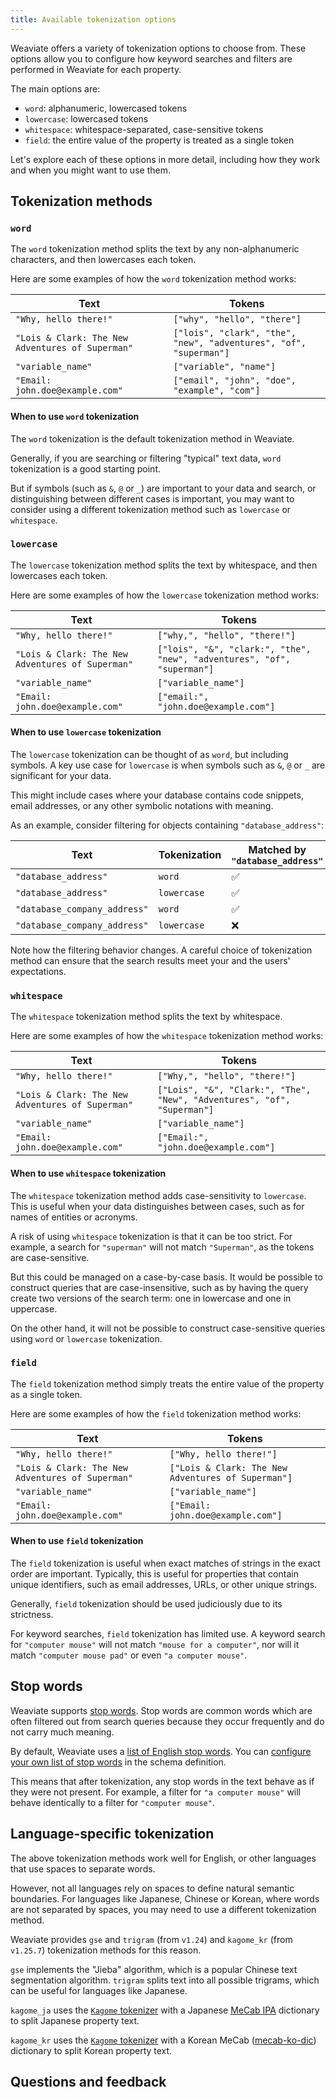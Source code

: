 ```yaml
---
title: Available tokenization options
---
```



Weaviate offers a variety of tokenization options to choose from. These options allow you to configure how keyword searches and filters are performed in Weaviate for each property.

The main options are:

- `word`: alphanumeric, lowercased tokens
- `lowercase`: lowercased tokens
- `whitespace`: whitespace-separated, case-sensitive tokens
- `field`: the entire value of the property is treated as a single token

Let's explore each of these options in more detail, including how they work and when you might want to use them.

## <i class="fa-solid fa-square-chevron-right"></i> Tokenization methods

### <i class="fa-solid fa-chalkboard"></i> `word`

The `word` tokenization method splits the text by any non-alphanumeric characters, and then lowercases each token.

Here are some examples of how the `word` tokenization method works:

| Text | Tokens |
| ---- | ------ |
| `"Why, hello there!"` | `["why", "hello", "there"]` |
| `"Lois & Clark: The New Adventures of Superman"` | `["lois", "clark", "the", "new", "adventures", "of", "superman"]` |
| `"variable_name"` | `["variable", "name"]` |
| `"Email: john.doe@example.com"` | `["email", "john", "doe", "example", "com"]` |

#### When to use `word` tokenization

The `word` tokenization is the default tokenization method in Weaviate.

Generally, if you are searching or filtering "typical" text data, `word` tokenization is a good starting point.

But if symbols (such as `&`, `@` or `_`) are important to your data and search, or distinguishing between different cases is important, you may want to consider using a different tokenization method such as `lowercase` or `whitespace`.

### <i class="fa-solid fa-chalkboard"></i> `lowercase`

The `lowercase` tokenization method splits the text by whitespace, and then lowercases each token.

Here are some examples of how the `lowercase` tokenization method works:

| Text | Tokens |
| ---- | ------ |
| `"Why, hello there!"` | `["why,", "hello", "there!"]` |
| `"Lois & Clark: The New Adventures of Superman"` | `["lois", "&", "clark:", "the", "new", "adventures", "of", "superman"]` |
| `"variable_name"` | `["variable_name"]` |
| `"Email: john.doe@example.com"` | `["email:", "john.doe@example.com"]` |

#### When to use `lowercase` tokenization

The `lowercase` tokenization can be thought of as `word`, but including symbols. A key use case for `lowercase` is when symbols such as `&`, `@` or `_` are significant for your data.

This might include cases where your database contains code snippets, email addresses, or any other symbolic notations with meaning.

As an example, consider filtering for objects containing `"database_address"`:

| Text | Tokenization | Matched by `"database_address"` |
| ---- | ------------ | ------- |
| `"database_address"` | `word` | ✅ |
| `"database_address"` | `lowercase` | ✅ |
| `"database_company_address"` | `word` | ✅ |
| `"database_company_address"` | `lowercase` | ❌ |

Note how the filtering behavior changes. A careful choice of tokenization method can ensure that the search results meet your and the users' expectations.

### <i class="fa-solid fa-chalkboard"></i> `whitespace`

The `whitespace` tokenization method splits the text by whitespace.

Here are some examples of how the `whitespace` tokenization method works:

| Text | Tokens |
| ---- | ------ |
| `"Why, hello there!"` | `["Why,", "hello", "there!"]` |
| `"Lois & Clark: The New Adventures of Superman"` | `["Lois", "&", "Clark:", "The", "New", "Adventures", "of", "Superman"]` |
| `"variable_name"` | `["variable_name"]` |
| `"Email: john.doe@example.com"` | `["Email:", "john.doe@example.com"]` |

#### When to use `whitespace` tokenization

The `whitespace` tokenization method adds case-sensitivity to `lowercase`. This is useful when your data distinguishes between cases, such as for names of entities or acronyms.

A risk of using `whitespace` tokenization is that it can be too strict. For example, a search for `"superman"` will not match `"Superman"`, as the tokens are case-sensitive.

But this could be managed on a case-by-case basis. It would be possible to construct queries that are case-insensitive, such as by having the query create two versions of the search term: one in lowercase and one in uppercase.

On the other hand, it will not be possible to construct case-sensitive queries using `word` or `lowercase` tokenization.

### <i class="fa-solid fa-chalkboard"></i> `field`

The `field` tokenization method simply treats the entire value of the property as a single token.

Here are some examples of how the `field` tokenization method works:

| Text | Tokens |
| ---- | ------ |
| `"Why, hello there!"` | `["Why, hello there!"]` |
| `"Lois & Clark: The New Adventures of Superman"` | `["Lois & Clark: The New Adventures of Superman"]` |
| `"variable_name"` | `["variable_name"]` |
| `"Email: john.doe@example.com"` | `["Email: john.doe@example.com"]` |

#### When to use `field` tokenization

The `field` tokenization is useful when exact matches of strings in the exact order are important. Typically, this is useful for properties that contain unique identifiers, such as email addresses, URLs, or other unique strings.

Generally, `field` tokenization should be used judiciously due to its strictness.

For keyword searches, `field` tokenization has limited use. A keyword search for `"computer mouse"` will not match `"mouse for a computer"`, nor will it match `"computer mouse pad"` or even `"a computer mouse"`.

## <i class="fa-solid fa-square-chevron-right"></i> Stop words

Weaviate supports [stop words](https://en.wikipedia.org/wiki/Stop_word). Stop words are common words which are often filtered out from search queries because they occur frequently and do not carry much meaning.

By default, Weaviate uses a [list of English stop words](https://github.com/weaviate/weaviate/blob/main/adapters/repos/db/inverted/stopwords/presets.go). You can [configure your own list of stop words](../../../weaviate/config-refs/schema/index.md#stopwords-stopword-lists) in the schema definition.

This means that after tokenization, any stop words in the text behave as if they were not present. For example, a filter for `"a computer mouse"` will behave identically to a filter for `"computer mouse"`.

## <i class="fa-solid fa-square-chevron-right"></i> Language-specific tokenization

The above tokenization methods work well for English, or other languages that use spaces to separate words.

However, not all languages rely on spaces to define natural semantic boundaries. For languages like Japanese, Chinese or Korean, where words are not separated by spaces, you may need to use a different tokenization method.

Weaviate provides `gse` and `trigram` (from `v1.24`) and `kagome_kr` (from `v1.25.7`) tokenization methods for this reason.

`gse` implements the "Jieba" algorithm, which is a popular Chinese text segmentation algorithm. `trigram` splits text into all possible trigrams, which can be useful for languages like Japanese.

`kagome_ja` uses the [`Kagome` tokenizer](https://github.com/ikawaha/kagome?tab=readme-ov-file) with a Japanese [MeCab IPA](https://github.com/ikawaha/kagome-dict/) dictionary to split Japanese property text.

`kagome_kr` uses the [`Kagome` tokenizer](https://github.com/ikawaha/kagome?tab=readme-ov-file) with a Korean MeCab ([mecab-ko-dic](https://bitbucket.org/eunjeon/mecab-ko-dic/src/master/)) dictionary to split Korean property text.

## Questions and feedback


<DocsFeedback/>

